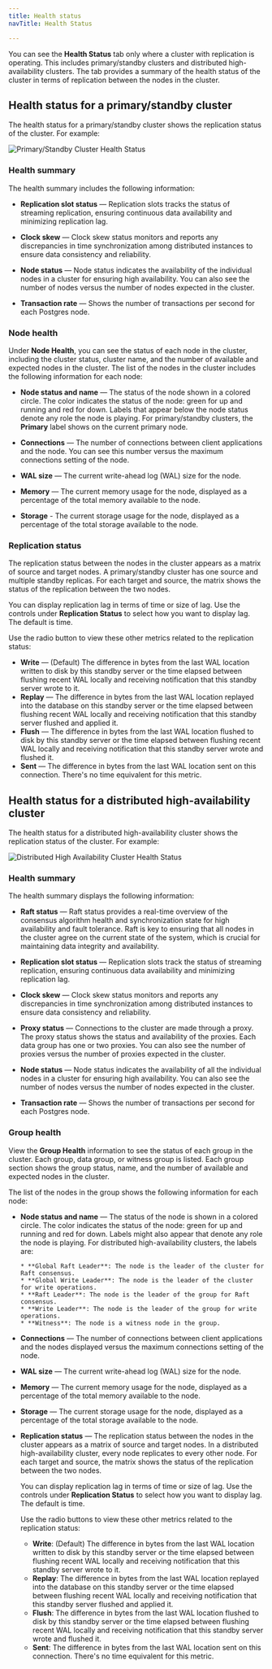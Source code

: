 ```yaml
---
title: Health status
navTitle: Health Status

---
```


You can see the **Health Status** tab only where a cluster with replication is operating. This includes primary/standby clusters and distributed high-availability clusters. The tab provides a summary of the health status of the cluster in terms of replication between the nodes in the cluster.

## Health status for a primary/standby cluster

The health status for a primary/standby cluster shows the replication status of the cluster. For example:

![Primary/Standby Cluster Health Status](images/cluster-health-status-primary-standby.png)

### Health summary

The health summary includes the following information:

-   **Replication slot status** — Replication slots tracks the status of streaming replication, ensuring continuous data availability and minimizing replication lag.

-   **Clock skew** — Clock skew status monitors and reports any discrepancies in time synchronization among distributed instances to ensure data consistency and reliability.

-   **Node status** — Node status indicates the availability of the individual nodes in a cluster for ensuring high availability. You can also see the number of nodes versus the number of nodes expected in the cluster.

-   **Transaction rate** — Shows the number of transactions per second for each Postgres node.

### Node health

Under **Node Health**, you can see the status of each node in the cluster, including the cluster status, cluster name, and the number of available and expected nodes in the cluster. The list of the nodes in the cluster includes the following information for each node:

-   **Node status and name** — The status of the node shown in a colored circle. The color indicates the status of the node: green for up and running and red for down.
    Labels that appear below the node status denote any role the node is playing. For primary/standby clusters, the **Primary** label shows on the current primary node.

-   **Connections** — The number of connections between client applications and the node. You can see this number versus the maximum connections setting of the node.

-   **WAL size** — The current write-ahead log (WAL) size for the node.

-   **Memory** — The current memory usage for the node, displayed as a percentage of the total memory available to the node.

-   **Storage** - The current storage usage for the node, displayed as a percentage of the total storage available to the node.

### Replication status

The replication status between the nodes in the cluster appears as a matrix of source and target nodes. A primary/standby cluster has one source and multiple standby replicas. For each target and source, the matrix shows the status of the replication between the two nodes.

You can display replication lag in terms of time or size of lag. Use the controls under **Replication Status** to select how you want to display lag. The default is time.

Use the radio button to view these other metrics related to the replication status:

-   **Write** — (Default) The difference in bytes from the last WAL location written to disk by this standby server or the time elapsed between flushing recent WAL locally and receiving notification that this standby server wrote to it.
-   **Replay** — The difference in bytes from the last WAL location replayed into the database on this standby server or the time elapsed between flushing recent WAL locally and receiving notification that this standby server flushed and applied it.
-   **Flush** — The difference in bytes from the last WAL location flushed to disk by this standby server or the time elapsed between flushing recent WAL locally and receiving notification that this standby server wrote and flushed it.
-   **Sent** — The difference in bytes from the last WAL location sent on this connection. There's no time equivalent for this metric.

## Health status for a distributed high-availability cluster

The health status for a distributed high-availability cluster shows the replication status of the cluster. For example:

![Distributed High Availability Cluster Health Status](images/cluster-health-status-dha.png)

### Health summary

The health summary displays the following information:

-   **Raft status** — Raft status provides a real-time overview of the consensus algorithm health and synchronization state for high availability and fault tolerance. Raft is key to ensuring that all nodes in the cluster agree on the current state of the system, which is crucial for maintaining data integrity and availability.

-   **Replication slot status** — Replication slots track the status of streaming replication, ensuring continuous data availability and minimizing replication lag.

-   **Clock skew** — Clock skew status monitors and reports any discrepancies in time synchronization among distributed instances to ensure data consistency and reliability.

-   **Proxy status** — Connections to the cluster are made through a proxy. The proxy status shows the status and availability of the proxies. Each data group has one or two proxies. You can also see the number of proxies versus the number of proxies expected in the cluster.

-   **Node status** — Node status indicates the availability of all the individual nodes in a cluster for ensuring high availability. You can also see the number of nodes versus the number of nodes expected in the cluster.

-   **Transaction rate** — Shows the number of transactions per second for each Postgres node.

### Group health

View the **Group Health** information to see the status of each group in the cluster. Each group, data group, or witness group is listed. Each group section shows the group status, name, and the number of available and expected nodes in the cluster. 

The list of the nodes in the group shows the following information for each node:

-   **Node status and name** — The status of the node is shown in a colored circle. The color indicates the status of the node: green for up and running and red for down.
    Labels might also appear that denote any role the node is playing. For distributed high-availability clusters, the labels are:

    ```
    * **Global Raft Leader**: The node is the leader of the cluster for Raft consensus.
    * **Global Write Leader**: The node is the leader of the cluster for write operations.
    * **Raft Leader**: The node is the leader of the group for Raft consensus.
    * **Write Leader**: The node is the leader of the group for write operations.
    * **Witness**: The node is a witness node in the group.
    ```

-   **Connections** — The number of connections between client applications and the nodes displayed versus the maximum connections setting of the node.

-   **WAL size** — The current write-ahead log (WAL) size for the node.

-   **Memory** — The current memory usage for the node, displayed as a percentage of the total memory available to the node.

-   **Storage** — The current storage usage for the node, displayed as a percentage of the total storage available to the node.

-   **Replication status** — The replication status between the nodes in the cluster appears as a matrix of source and target nodes. In a distributed high-availability cluster, every node replicates to every other node. For each target and source, the matrix shows the status of the replication between the two nodes.

      You can display replication lag in terms of time or size of lag. Use the controls under **Replication Status** to select how you want to display lag. The default is time.

      Use the radio buttons to view these other metrics related to the replication status:

    -   **Write**: (Default) The difference in bytes from the last WAL location written to disk by this standby server or the time elapsed between flushing recent WAL locally and receiving notification that this standby server wrote to it.
    -   **Replay**: The difference in bytes from the last WAL location replayed into the database on this standby server or the time elapsed between flushing recent WAL locally and receiving notification that this standby server flushed and applied it.
    -   **Flush**: The difference in bytes from the last WAL location flushed to disk by this standby server or the time elapsed between flushing recent WAL locally and receiving notification that this standby server wrote and flushed it.
    -   **Sent**: The difference in bytes from the last WAL location sent on this connection. There's no time equivalent for this metric.
